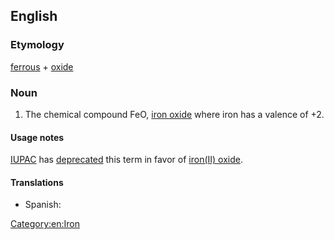 ==English==

===Etymology===
[[ferrous]] + [[oxide]]

===Noun===
{{en-noun|-}}
{{wikipedia}}

# {{lb|en|chemistry}} The chemical compound FeO, [[iron oxide]] where iron has a valence of +2.

====Usage notes====
[[IUPAC]] has [[deprecated]] this term in favor of [[iron(II) oxide]].

====Translations====
{{trans-top|chemical compound}}
* Spanish: {{t|es|óxido ferroso|m}}
{{trans-mid}}
{{trans-bottom}}
[[Category:en:Iron]]